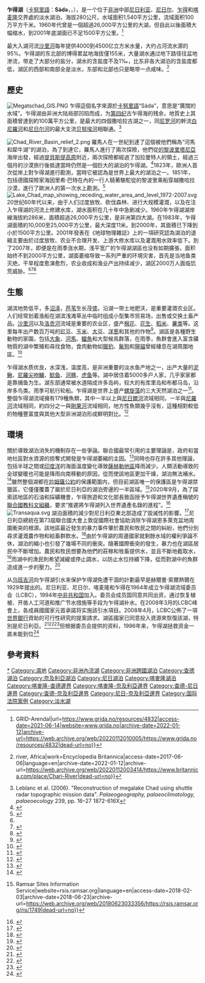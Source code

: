 {{noteTA|G1=Unit}}
{{Infobox_lake
 |湖泊名稱 = 乍得湖
 |湖泊照片 = Lake Chad from Apollo 7.jpg
 |湖泊照片標題 = 1968年[[阿波羅7號|阿波羅7號]]任務期間拍攝的乍得湖
 |測深圖 = 
 |測深圖標題 = 
 |座標 = 
 |湖泊類別 = [[淡水湖|淡水湖]]、[[内流湖|内流湖]]
 |流入 = [[沙里河|沙里河]]、[[約貝河|科马杜古约贝河]]
 |流出 =
 |集水區面積 = 
 |集水區國家 = {{TCD}}<br />{{CMR}}<br />{{NGA}}<br />{{NER}}
 |湖泊長度 = 
 |湖泊闊度 = 
 |湖泊面積 = 1540km<sup>2</sup>（2020年）<ref>*[https://www.patriotdirect.org/lakes-become-deserts-the-story-of-lake-chad/ Lakes become deserts: The story of Lake Chad – patriotdirect.org] {{Webarchive|url=https://web.archive.org/web/20200802231221/https://www.patriotdirect.org/lakes-become-deserts-the-story-of-lake-chad/ |date=2 August 2020 }}</ref>
 |平均深度 = 1.5m
 |最深深度 = 11m
 |水體體積 = 10.8 km<sup>3</sup>
 |湖水停留時間 = 
 |湖岸線長度 =650km
 |海拔高度 = 280m
 |湖中島嶼 = 
 |湖邊城鎮 = 
}}
'''乍得湖'''（[[卡努里語|卡努里語]]：'''Sádǝ'''，{{lang-fr|'''Lac Tchad'''}}，{{lang-en|'''Lake Chad'''}}），是一个位于[[非洲|非洲]]中部[[尼日利亚|尼日利亚]]、[[尼日尔|尼日尔]]、[[乍得|乍得]]和[[喀麦隆|喀麦隆]]交界處的淡水湖泊，海拔280公尺，水域面积1,540平方公里，流域面积100万平方千米。1960年代曾是一個超過26,000平方公里的大湖，但自此以後面積大幅缩水，到2001年底湖面已不足1500平方公里。<ref>{{Cite web|title=Remnants of Chad Lake, Chad, February 2015 {{!}} GRID-Arendal|url=https://www.grida.no/resources/4832|access-date=2021-06-14|website=www.grida.no|archive-date=2022-01-12|archive-url=https://web.archive.org/web/20220112010005/https://www.grida.no/resources/4832|dead-url=no}}</ref>

最大入湖河流[[沙里河|沙里河]]每年提供4000到4500亿立方米水量，大约占河流水源的95%。乍得湖的东北部的博得累盆地海拔僅155米，大量湖水通过地下路径往盆地渗流，带走了大部分的盐分，湖水的含盐度不及1‰，比东非各大湖泊的含盐度都低，湖区的西部和南部全是淡水，东部和北部也只是略带一点咸味。<ref>{{Cite news|url=https://www.britannica.com/place/Chari-River|title=Chari River {{!}} river, Africa|work=Encyclopedia Britannica|access-date=2017-06-06|language=en|archive-date=2022-01-12|archive-url=https://web.archive.org/web/20220112003414/https://www.britannica.com/place/Chari-River|dead-url=no}}</ref>

==歷史==
[[File:Megatschad_GIS.PNG|thumb]]
乍得這個名字來源於[[卡努里語|卡努里語]]“Sádǝ”，意思是“廣闊的水域”。乍得湖由非洲大陆局部凹陷而成，为[[第四纪|第四纪]]古乍得海的残余，地質史上其面積曾達到約100萬平方公里，是最大的四個撒哈拉古湖之一，同[[尼罗河|尼罗河]]的幹流[[白尼羅河|白尼羅河]]和[[尼日尔河|尼日尔河]]的最大支流[[贝努埃河|贝努埃河]]相聯通。<ref>Leblanc et al. (2006).  "Reconstruction of megalake Chad using shuttle radar topographic mission data". ''Palaeogeography, palaeoclimatology, palaeoecology'' 239, pp. 16–27 {{ISSN|0031-0182}} 1872-616X</ref>

[[File:Chad_River_Basin_relief_2.png|thumb]]
羅馬人在一世紀到達了這個被他們稱為“河馬和犀牛湖”的湖泊，為了到達它，羅馬人進行了兩次探險，他們從[[的黎波里塔尼亞|的黎波里塔尼亞]]海岸出發，經過[[提貝斯提高原|提貝斯提高原]]附近，兩次探險都經過了加拉曼特人的領土，經過三個月的沙漠旅行後抵達當時仍然是一個巨大的湖泊的乍得湖。<ref>{{Cite journal|last=Johnston|first=H. H.|date=1910-08-01|title=Lake Chad 1|journal=Nature|language=en|volume=84|issue=2130|pages=244–245|doi=10.1038/084244a0|bibcode=1910Natur..84..244J|s2cid=8682184|issn=1476-4687|doi-access=free}}</ref>1823年，歐洲人首次從岸上對乍得湖進行勘測，當時它被認為是世界上最大的湖泊之一。1851年，包括德國探險家海因里希·巴特在內的一行人騎著駱駝從的黎波里乘船穿越撒哈拉沙漠，進行了歐洲人的第一次水上勘測。<ref name=kemper>{{cite book |title=Labyrinth of Kingdoms: 10,000 Miles Through Islamic Africa |publisher=W. W. Norton |author=Steve Kemper |year=2012 |isbn=978-0393079661 }}</ref>
[[File:Lake_Chad_map_showing_receding_water_area_and_level_1972-2007.svg|thumb]]
20世纪60年代以来，由于人们过度放牧、砍伐森林、进行大规模灌溉，以及在注入乍得湖的河流上修建水库，湖水面积在几十年中急剧减少。1960年乍得湖湖岸線海拔約286米，面積超過26,000平方公里，是非洲第四大湖。在1983年，乍得湖面積約10,000至25,000平方公里，最大深度11米。到2000年，其面積已下降到小於1500平方公里。2001年發表在《地球物理雜誌》上的一項研究認為湖泊的退縮主要由於过度放牧、农业不合理开发、上游大修水库以及灌溉用水效率低下。到了2007年，即便是在雨季涨水期，浅平宽广的乍得湖湖區也没有如期擴張，面积始终不到2000平方公里，湖面萎缩导致一系列严重的环境灾害，首先是当地鱼类灭绝，干旱程度愈演愈烈，农业收成和渔业产出持续减少，湖区2000万人面临饥荒威胁。<ref name="bbc"/><ref name="Leonard 2005">{{cite book | last=Leonard | first=Thomas M. | title=Encyclopedia of the Developing World | publisher=Routledge | year=2005 | isbn=978-1-57958-388-0 | url=https://books.google.com/books?id=3mE04D9PMpAC&pg=PA311 | access-date=12 September 2019 | pages=311–312 | archive-date=2022-01-12 | archive-url=https://web.archive.org/web/20220112003417/https://books.google.com/books?id=3mE04D9PMpAC&pg=PA311 | dead-url=no }}</ref><ref>{{Cite web|title=Lake Chad water extent increase|url=https://www.esa.int/ESA_Multimedia/Images/2013/10/Lake_Chad_water_extent_increase|access-date=2021-02-27|website=www.esa.int|language=en|archive-date=2022-01-12|archive-url=https://web.archive.org/web/20220112003422/https://www.esa.int/ESA_Multimedia/Images/2013/10/Lake_Chad_water_extent_increase|dead-url=no}}</ref>

==生態==
湖滨地势低平，多[[沼泽|沼泽]]，[[芦苇|芦苇]]生长茂盛。沿湖一带土地肥沃，是重要灌溉农业区。人们经常划着渔船在湖滨浅滩草丛中临时组成小型集市贸易场，出售或交换土畜产品。[[沙里河|沙里河]]以及[[洛贡河|洛贡河]]流域是重要的农业区，盛产[[棉花|棉花]]、[[花生|花生]]、[[稻米|稻米]]、[[薯蕷屬|薯类]]等。这里每年出产数百万吨的[[豇豆|豇豆]]、[[玉米|玉米]]、[[大豆|大豆]]、[[洋葱|洋葱]]和其他的作物<ref>{{cite book | last=Mueckenheim | first=J.K. | title=Countries of the World & Their Leaders Yearbook 08 | publisher=Thomson Gale | series=Gale virtual reference library | issue=v. 1 | year=2007 | isbn=978-0-7876-8107-4 | url=https://books.google.com/books?id=acAwAQAAMAAJ | access-date=12 September 2019 | page=390 | archive-date=2022-01-12 | archive-url=https://web.archive.org/web/20220112004624/https://books.google.com/books?id=acAwAQAAMAAJ | dead-url=no }}</ref>。湖區是各種野生動物的家園，包括[[大象|大象]]、[[河馬|河馬]]、[[鱷魚|鱷魚]]和大型候鳥群落，在雨季，魚群會進入富含礦物質的湖中繁殖和尋找食物，食肉動物如[[獵豹|獵豹]]、[[鬣狗|鬣狗]]和[[獰貓|獰貓]]曾經棲息在湖周圍地區。<ref>{{cite web|title=Lake Chad flooded savanna|url=https://www.worldwildlife.org/ecoregions/at0904|publisher=WWF World Wildlife.org|access-date=14 July 2015|archive-date=2015-09-19|archive-url=https://web.archive.org/web/20150919031033/https://www.worldwildlife.org/ecoregions/at0904|dead-url=no}}</ref>

乍得湖水质优良，水深浅，温度高，是非洲重要的淡水鱼产地之一，出产大量的[[泥鳅|泥鳅]]、[[尼羅尖吻鱸|尼羅尖吻鱸]]、[[鲶鱼|鲶鱼]]、[[河豚|河豚]]、[[虎鱼|虎鱼]]等。湖中居住着5000多户人家，几乎家家都是靠捕鱼为生。湖东部通常被水道隔成许多岛屿，较大的有库里岛和布都马岛，沿岸多鸟类。雨季可航行轮船。乍得湖是世界上盛产[[螺旋藻|螺旋藻]]的三大天然湖泊之一<ref name="bbc">{{cite web | title=Lake Chad fishermen pack up their nets | publisher=[[BBC_News|BBC News]] | date=15 January 2007 | url=http://news.bbc.co.uk/2/hi/africa/6261447.stm | access-date=12 September 2019 | archive-date=2020-10-27 | archive-url=https://web.archive.org/web/20201027011310/http://news.bbc.co.uk/2/hi/africa/6261447.stm | dead-url=no }}</ref>。整個乍得湖流域擁有179種魚類，其中一半以上與[[尼日爾河|尼日爾河]]流域相同，一半與[[尼羅河|尼羅河]]流域相同，約四分之一與[[剛果河|剛果河]]流域相同，地方性魚類幾乎沒有，這種相對較低的物種豐富度與其他大型非洲湖泊形成鮮明對比。<ref name=FishBase>{{FishBase species | genus = Brycinus | species = nurse | month = May | year = 2011}}</ref>
{{wide image|File:An evergreen lake chad shore (detilt).jpg|500px|乍得湖風光}}
==環境==
關於導致湖泊消失的機制存在一些爭論。聯合國最常引用的主要理論是，政府和當地社區對水資源的掠奪式開發是乍得湖萎縮的主因。<ref>{{cite web|url=http://www.unep.org/dewa/vitalwater/article116.html|title=Lake Chad: almost gone|publisher=[[United_Nations_Environment_Programme|United Nations Environment Programme]] (UNEP)|access-date=5 December 2015|archiveurl=https://web.archive.org/web/20081216142751/http://www.unep.org/dewa/vitalwater/article116.html|archivedate=16 December 2008}}</ref>同時也存在許多其他理論，包括半球之間或[[印度洋|印度洋]]的海面溫度變化導致[[薩赫勒地區|薩赫勒地區]]降雨減少。人類活動導致的全球變暖也可能是降雨向南移動的原因，從而使該地區更加干燥，湖泊無法補水。<ref>{{cite journal|url=https://agupubs.onlinelibrary.wiley.com/doi/10.1002/grl.50502|title=Anthropogenic sulfate aerosol and the southward shift of tropical precipitation in the late 20th century|date=24 April 2013|journal=Geophysical Research Letters|doi=10.1002/grl.50502|access-date=21 July 2021|last1=Hwang|first1=Yen‐Ting|last2=Frierson|first2=Dargan M. W.|last3=Kang|first3=Sarah M.|volume=40|issue=11|pages=2845–2850|bibcode=2013GeoRL..40.2845H|archive-date=2022-01-10|archive-url=https://web.archive.org/web/20220110114548/https://agupubs.onlinelibrary.wiley.com/doi/10.1002/grl.50502|dead-url=no}}</ref>雖然整個湖都在[[拉姆薩公約|拉姆薩公約]]的保護範圍内，但目前湖區唯一的保護區是乍得湖禁獵區，它僅僅覆蓋了屬於尼日利亞的湖泊旁邊的一半區域。<ref>{{Cite web|url=https://rsis.ramsar.org/ris/1749|title=Lake Chad Wetlands in Nigeria {{!}} Ramsar Sites Information Service|website=rsis.ramsar.org|language=en|access-date=2018-02-03|archive-date=2018-06-23|archive-url=https://web.archive.org/web/20180623033356/https://rsis.ramsar.org/ris/1749|dead-url=no}}</ref>2020年9月，為了探索該地區的石油和採礦機會，乍得旅遊和文化部長致函授予乍得湖世界遺產稱號的[[聯合國教科文組織|聯合國教科文組織]]，要求“推遲將乍得湖列入世界遺產名錄的進程”。<ref name=Guardian>{{cite news | last = Gouby | first = Mélanie | date = 24 September 2020 | title = Chad halts lake's world heritage status request over oil exploration | url = https://www.theguardian.com/world/2020/sep/24/chad-halts-lake-world-heritage-status-request-over-oil-exploration-unesco | newspaper = [[The_Guardian|The Guardian]] | access-date = 24 September 2020 | archive-date = 2022-01-12 | archive-url = https://web.archive.org/web/20220112003509/https://www.theguardian.com/world/2020/sep/24/chad-halts-lake-world-heritage-status-request-over-oil-exploration-unesco | dead-url = no }}</ref>
[[File:Transaqua.svg|thumb]]
湖泊面積的減少對尼日利亞東北部造成了毀滅性的影響。<ref name="D+C">{{cite news|title=The dwindling lake|url=https://www.dandc.eu/en/article/climate-change-lake-chad-region-affects-several-countries-negatively|author=Damilola Oyedele|work=D+C, development and cooperation|date=11 May 2017|access-date=14 June 2017|archive-date=2022-01-12|archive-url=https://web.archive.org/web/20220112003556/https://www.dandc.eu/en/article/climate-change-lake-chad-region-affects-several-countries-negatively|dead-url=no}}</ref>尼日利亞總統在第73屆聯合國大會上敦促國際社會協助消除乍得湖恩多萊克盆地周圍衝突的根源。該地區最近發生的暴力事件肇於農民和牧民之間的糾紛，他們分別尋求灌溉農作物和給畜群飲水。<ref>{{Cite web | url=http://webtv.un.org/search/nigeria-%E2%80%93-president-addresses-general-debate-73rd-session/5839967838001/?term=President%20of%20Nigeria,%20General%20Assembly&sort=date&page=17 | title=UN Live United Nations Web TV - Search Results for "President of Nigeria, General Assembly" - Nigeria – President Addresses General Debate, 73rd Session}}</ref>由於乍得湖的周邊國家就剩餘水域的權利爭論不休，湖泊的縮小也引發了幾場不同的衝突。隨著國際衝突的發生，暴力也在湖區居民中不斷增加。農民和牧民想要為他們的莊稼和牲畜提供水，並且不斷地截取水，<ref>{{cite web|url=https://www.sciencedaily.com/releases/2012/02/120228140537.htm|title=Lake Chad: Inhabitants adapt to lower water levels|website=sciencedaily.com|access-date=31 May 2017|archive-date=2022-01-12|archive-url=https://web.archive.org/web/20220112003522/https://www.sciencedaily.com/releases/2012/02/120228140537.htm|dead-url=no}}</ref>而湖中的漁民則希望減緩或停止調水，以防止水位持續下降，從而對湖中的魚群造成進一步的壓力。<ref>{{Cite news|url=http://wwf.panda.org/about_our_earth/about_freshwater/rivers/irbm/cases/lake_chad_river_case_study/|title=Case study on river management: Lake Chad|access-date=2018-02-13|language=en|archive-date=2018-04-13|archive-url=https://web.archive.org/web/20180413094441/http://wwf.panda.org/about_our_earth/about_freshwater/rivers/irbm/cases/lake_chad_river_case_study/|dead-url=no}}</ref>

从[[乌班吉河|乌班吉河]]向乍得湖引水来保护乍得湖免遭干涸的計劃最早是赫爾曼·索爾熱爾在1929年提出的。尼日利亚、尼日尔、喀麦隆和乍得在1964年成立乍得湖流域委员会（LCBC），1994年[[中非共和国|中非共和国]]加入。委员会成员国同意共同出资，通过恢复植被、开凿人工河道和推广节水措施等手段为乍得湖补水。在2008年3月的LCBC峰會上，各成員國國家元首承諾将实施該引水項目。2008年4月，LCBC公佈了一項[[世界銀行|世界銀行]]資助的可行性研究的提案請求。湖區國家已同意投入資源來恢復該湖，特別是尼日利亞。<ref>{{Cite web|title=Encyclopedia Britannica|url=https://www.britannica.com/|website=Encyclopedia Britannica|language=en|access-date=2020-05-28|archive-date=2018-01-25|archive-url=https://web.archive.org/web/20180125191151/https://www.britannica.com/|dead-url=no}}</ref><ref>{{cite web|url=https://www.un.org/africarenewal/magazine/april-2012/africa%E2%80%99s-vanishing-lake-chad|title=Africa's vanishing Lake Chad|access-date=5 December 2015|archive-date=2022-01-11|archive-url=https://web.archive.org/web/20220111045814/https://www.un.org/africarenewal/magazine/april-2012/africa%E2%80%99s-vanishing-lake-chad|dead-url=no}}</ref><ref>{{cite web|url=http://www.thisdaylive.com/articles/nigeria-contributes-5m-to-restore-receding-lake-chad/176595/|title=Nigeria Contributes $5m to Restore Receding Lake Chad, Articles – THISDAY LIVE|access-date=5 December 2015|url-status=dead|archive-url=https://web.archive.org/web/20140911201524/http://www.thisdaylive.com/articles/nigeria-contributes-5m-to-restore-receding-lake-chad/176595/|archive-date=11 September 2014}}</ref>但根据委员会提供的资料，1996年来，乍得湖拯救资金一直未能到位<ref>{{cite web | title= 乍得湖流域委员会商讨乍得湖沙漠化拯救方案| publisher= | year=2016 | url= https://web.archive.org/web/20160304191752/http://news.h2o-china.com/html/information/world/74161011230700_1.shtml}}</ref>

==參考資料==
{{Reflist|refs=}}

{{Authority control}}
{{DEFAULTSORT:Chad, Lake}}
[[Category:查德湖|*]]
[[Category:濕地|Category:濕地]]
[[Category:非洲內流湖|Category:非洲內流湖]]
[[Category:非洲跨國湖泊|Category:非洲跨國湖泊]]
[[Category:查德湖泊|Category:查德湖泊]]
[[Category:奈及利亞湖泊|Category:奈及利亞湖泊]]
[[Category:尼日湖泊|Category:尼日湖泊]]
[[Category:喀麥隆湖泊|Category:喀麥隆湖泊]]
[[Category:喀麥隆-查德邊界|Category:喀麥隆-查德邊界]]
[[Category:喀麥隆-奈及利亞邊界|Category:喀麥隆-奈及利亞邊界]]
[[Category:查德-尼日邊界|Category:查德-尼日邊界]]
[[Category:查德-奈及利亞邊界|Category:查德-奈及利亞邊界]]
[[Category:尼日-奈及利亞邊界|Category:尼日-奈及利亞邊界]]
[[Category:国际法院案例|Category:国际法院案例]]
[[Category:淡水湖|Category:淡水湖]]